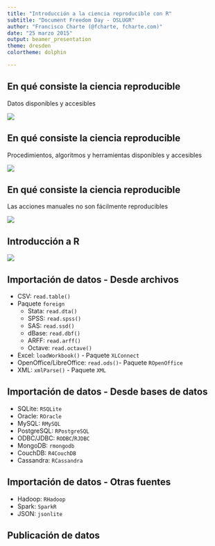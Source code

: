 ```yaml
---
title: "Introducción a la ciencia reproducible con R"
subtitle: "Document Freedom Day - OSLUGR"
author: "Francisco Charte (@fcharte, fcharte.com)"
date: "25 marzo 2015"
output: beamer_presentation
theme: dresden
colortheme: dolphin

---
```


## En qué consiste la ciencia reproducible
Datos disponibles y accesibles

![](DatosAccesibles.png)

## En qué consiste la ciencia reproducible
Procedimientos, algoritmos y herramientas disponibles y accesibles

![](Procedimientos.png)

## En qué consiste la ciencia reproducible
Las acciones manuales no son fácilmente reproducibles

![](Automatizacion.png)

## Introducción a R

![](RStudio.png)

## Importación de datos - Desde archivos

- CSV: `read.table()`
- Paquete `foreign`
    * Stata: `read.dta()`
    * SPSS: `read.spss()`
    * SAS: `read.ssd()`
    * dBase: `read.dbf()`
    * ARFF: `read.arff()`
    * Octave: `read.octave()`
- Excel: `loadWorkbook()` - Paquete `XLConnect`
- OpenOffice/LibreOffice: `read.ods()`- Paquete `ROpenOffice`
- XML: `xmlParse()` - Paquete `XML`

## Importación de datos - Desde bases de datos

- SQLite: `RSQLite`
- Oracle: `ROracle`
- MySQL: `RMySQL`
- PostgreSQL: `RPostgreSQL`
- ODBC/JDBC: `RODBC`/`RJDBC`
- MongoDB: `rmongodb`
- CouchDB: `R4CouchDB`
- Cassandra: `RCassandra`


## Importación de datos - Otras fuentes

- Hadoop: `RHadoop`
- Spark: `SparkR`
- JSON: `jsonlite`



## Publicación de datos
